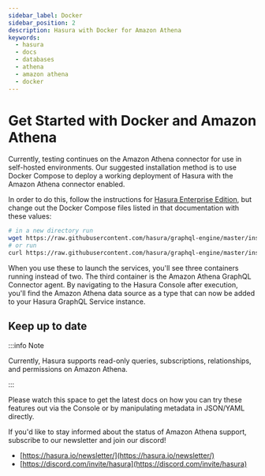```yaml
---
sidebar_label: Docker
sidebar_position: 2
description: Hasura with Docker for Amazon Athena
keywords:
  - hasura
  - docs
  - databases
  - athena
  - amazon athena
  - docker
---
```



# Get Started with Docker and Amazon Athena

Currently, testing continues on the Amazon Athena connector for use in self-hosted environments. Our suggested
installation method is to use Docker Compose to deploy a working deployment of Hasura with the Amazon Athena connector
enabled.

In order to do this, follow the instructions for
[Hasura Enterprise Edition](/enterprise/getting-started/quickstart-docker.mdx), but change out the Docker Compose files
listed in that documentation with these values:

```bash
# in a new directory run
wget https://raw.githubusercontent.com/hasura/graphql-engine/master/install-manifests/enterprise/athena/docker-compose.yaml
# or run
curl https://raw.githubusercontent.com/hasura/graphql-engine/master/install-manifests/enterprise/athena/docker-compose.yaml -o docker-compose.yml
```

When you use these to launch the services, you'll see three containers running instead of two. The third container is
the Amazon Athena GraphQL Connector agent. By navigating to the Hasura Console after execution, you'll find the Amazon
Athena data source as a type that can now be added to your Hasura GraphQL Service instance.

## Keep up to date

:::info Note

Currently, Hasura supports read-only queries, subscriptions, relationships, and permissions on Amazon Athena.

:::

Please watch this space to get the latest docs on how you can try these features out via the Console or by manipulating
metadata in JSON/YAML directly.

If you'd like to stay informed about the status of Amazon Athena support, subscribe to our newsletter and join our
discord!

- [https://hasura.io/newsletter/](https://hasura.io/newsletter/)
- [https://discord.com/invite/hasura](https://discord.com/invite/hasura)
